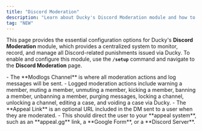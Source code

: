 ```yaml
---
title: "Discord Moderation"
description: "Learn about Ducky's Discord Moderation module and how to configure it."
tag: "NEW"
---
```


This page provides the essential configuration options for Ducky's **Discord Moderation** module, which provides a centralized system to monitor, record, and manage all Discord-related punishments issued via Ducky. To enable and configure this module, use the **`/setup`** command and navigate to the **Discord Moderation** page.

<Steps>
  <Step title="Modlogs Channel" titleSize="h2">
    - The **Modlogs Channel** is where all moderation actions and log messages will be sent.
    - Logged moderation actions include warning a member, muting a member, unmuting a member, kicking a member, banning a member, unbanning a member, purging messages, locking a channel, unlocking a channel, editing a case, and voiding a case via Ducky.
  </Step>
  <Step title="Appeal Links" titleSize="h2">
    - The **Appeal Link** is an optional URL included in the DM sent to a user when they are moderated.
    - This should direct the user to your **appeal system**, such as an **appeal.gg** link, a **Google Form**, or a **Discord Server**.
  </Step>
</Steps>